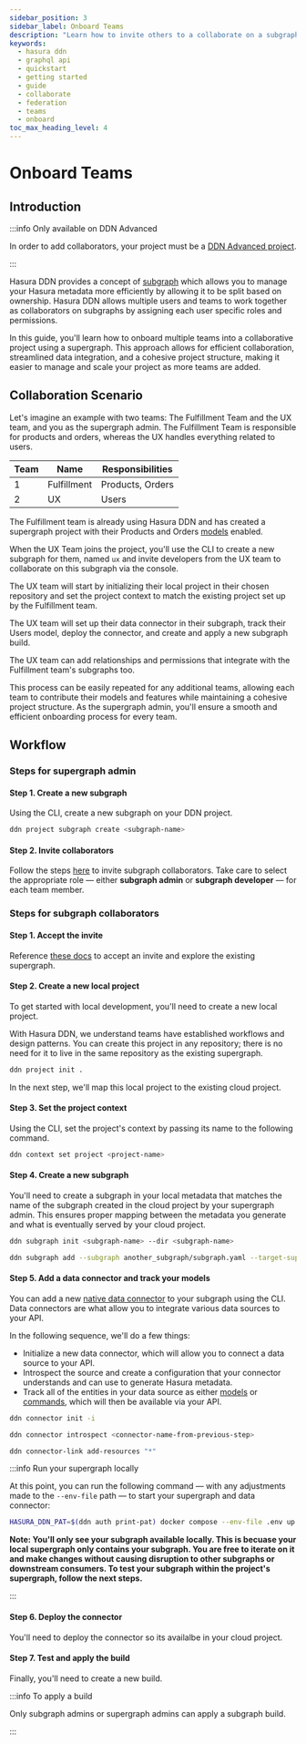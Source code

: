 ```yaml
---
sidebar_position: 3
sidebar_label: Onboard Teams
description: "Learn how to invite others to a collaborate on a subgraph."
keywords:
  - hasura ddn
  - graphql api
  - quickstart
  - getting started
  - guide
  - collaborate
  - federation
  - teams
  - onboard
toc_max_heading_level: 4
---
```



# Onboard Teams

## Introduction

:::info Only available on DDN Advanced

In order to add collaborators, your project must be a [DDN Advanced project](https://hasura.io/pricing/ddn).

:::

Hasura DDN provides a concept of [subgraph](/project-configuration/subgraphs/#introduction) which allows you to manage
your Hasura metadata more efficiently by allowing it to be split based on ownership. Hasura DDN allows multiple users
and teams to work together as collaborators on subgraphs by assigning each user specific roles and permissions.

In this guide, you'll learn how to onboard multiple teams into a collaborative project using a supergraph. This approach
allows for efficient collaboration, streamlined data integration, and a cohesive project structure, making it easier to
manage and scale your project as more teams are added.

## Collaboration Scenario

Let's imagine an example with two teams: The Fulfillment Team and the UX team, and you as the supergraph admin. The
Fulfillment Team is responsible for products and orders, whereas the UX handles everything related to users.

| Team | Name        | Responsibilities |
|------|-------------|------------------|
| 1    | Fulfillment | Products, Orders |
| 2    | UX          | Users            |

The Fulfillment team is already using Hasura DDN and has created a supergraph project with their Products and Orders
[models](/supergraph-modeling/models.mdx) enabled.

When the UX Team joins the project, you'll use the CLI to create a new subgraph for them, named
`ux` and invite developers from the UX team to collaborate on this subgraph via the console.

The UX team will start by initializing their local project in their chosen repository and set the project
context to match the existing project set up by the Fulfillment team.

The UX team will set up their data connector in their subgraph, track their Users model, deploy the connector, and
create and apply a new subgraph build.

The UX team can add relationships and permissions that integrate with the Fulfillment team's subgraphs too.

This process can be easily repeated for any additional teams, allowing each team to contribute their models and features
while maintaining a cohesive project structure. As the supergraph admin, you'll ensure a smooth and efficient onboarding
process for every team.

## Workflow

### Steps for supergraph admin

#### Step 1. Create a new subgraph

Using the CLI, create a new subgraph on your DDN project.

```bash title="In a project directory, run the following:"
ddn project subgraph create <subgraph-name>
```

#### Step 2. Invite collaborators

Follow the steps [here](/getting-started/collaborate/invite.mdx#how-to-invite-collaborators) to invite subgraph
collaborators. Take care to select the appropriate role — either **subgraph admin** or **subgraph developer** — for each
team member.

### Steps for subgraph collaborators

#### Step 1. Accept the invite

Reference [these docs](/getting-started/collaborate/invite.mdx#how-to-accept-a-collaboration-invite) to accept an invite
and explore the existing supergraph.

#### Step 2. Create a new local project

To get started with local development, you'll need to create a new local project.

With Hasura DDN, we understand teams have established workflows and design patterns. You can create this project in any
repository; there is no need for it to live in the same repository as the existing supergraph.

```bash title="Run the following:"
ddn project init .
```

In the next step, we'll map this local project to the existing cloud project.

#### Step 3. Set the project context

Using the CLI, set the project's context by passing its name to the following command.

```bash title="Pass the cloud project's name of the existing supergraph:"
ddn context set project <project-name>
```

#### Step 4. Create a new subgraph

You'll need to create a subgraph in your local metadata that matches the name of the subgraph created in the cloud
project by your supergraph admin. This ensures proper mapping between the metadata you generate and what is eventually
served by your cloud project.

```bash title="Create a subgraph matching the name of the subgraph provisioned for you by the supergraph admin:"
ddn subgraph init <subgraph-name> --dir <subgraph-name>
```

```bash title="Then, add the new subgraph to your supergraph's configuration file:"
ddn subgraph add --subgraph another_subgraph/subgraph.yaml --target-supergraph ./supergraph.yaml
```

#### Step 5. Add a data connector and track your models

You can add a new [native data connector](/connectors/overview.mdx) to your subgraph using the CLI. Data connectors are
what allow you to integrate various data sources to your API.

In the following sequence, we'll do a few things:

- Initialize a new data connector, which will allow you to connect a data source to your API.
- Introspect the source and create a configuration that your connector understands and can use to generate Hasura
  metadata.
- Track all of the entities in your data source as either [models](/supergraph-modeling/models.mdx) or
  [commands](/supergraph-modeling/commands.mdx), which will then be available via your API.

```bash title="Run this command and follow the prompts for your connector:"
ddn connector init -i
```

```bash title="Then, introspect your data source to generate configuration files:"
ddn connector introspect <connector-name-from-previous-step>
```

```bash title="Finally, track all your resources:"
ddn connector-link add-resources "*"
```

:::info Run your supergraph locally

At this point, you can run the following command — with any adjustments made to the `--env-file` path — to start your
supergraph and data connector:

```bash
HASURA_DDN_PAT=$(ddn auth print-pat) docker compose --env-file .env up --build --watch
```

**Note: You'll only see your subgraph available locally. This is becuase your local supergraph only contains your
subgraph. You are free to iterate on it and make changes without causing disruption to other subgraphs or downstream
consumers. To test your subgraph within the project's supergraph, follow the next steps.**

:::

#### Step 6. Deploy the connector

You'll need to deploy the connector so its availalbe in your cloud project.

#### Step 7. Test and apply the build

Finally, you'll need to create a new build.

:::info To apply a build

Only subgraph admins or supergraph admins can apply a subgraph build.

:::
